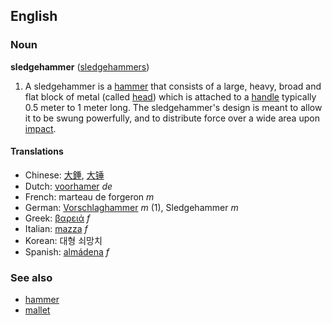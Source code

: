 ==English==
===Noun===
'''sledgehammer''' ([[sledgehammers]])

#A sledgehammer is a [[hammer]] that consists of a large, heavy, broad and flat block of metal (called [[head]]) which is attached to a [[handle]] typically 0.5 meter to 1 meter long. The sledgehammer's design is meant to allow it to be swung powerfully, and to distribute force over a wide area upon [[impact]].

====Translations====
*Chinese: [[大錘]], [[大锤]]
*Dutch: [[voorhamer]] ''de''
*French: marteau de forgeron ''m''
*German: [[Vorschlaghammer]] ''m'' (1), Sledgehammer ''m''
*Greek: [[βαρειά]] ''f''
*Italian: [[mazza]] ''f''
*Korean: 대형 쇠망치
*Spanish: [[almádena]] ''f''

===See also===
*[[hammer]]
*[[mallet]]

{{Wikipedia}}